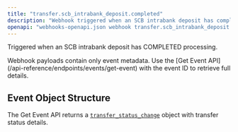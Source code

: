 ```yaml
---
title: "transfer.scb_intrabank_deposit.completed"
description: "Webhook triggered when an SCB intrabank deposit has completed"
openapi: "webhooks-openapi.json webhook transfer.scb_intrabank_deposit.completed"
---
```


Triggered when an SCB intrabank deposit has COMPLETED processing.

<Note>
Webhook payloads contain only event metadata. Use the [Get Event API](/api-reference/endpoints/events/get-event) with the event ID to retrieve full details.
</Note>

## Event Object Structure

The Get Event API returns a [`transfer_status_change`](/api-reference/events/transfer-status-change-object) object with transfer status details.
